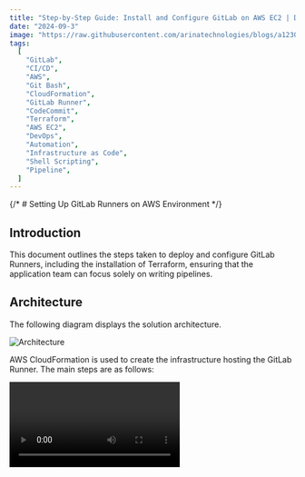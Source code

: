 ```yaml
---
title: "Step-by-Step Guide: Install and Configure GitLab on AWS EC2 | DevOps CI/CD with GitLab on AWS "
date: "2024-09-3"
image: "https://raw.githubusercontent.com/arinatechnologies/blogs/a1230c7dad61f35ee5d53b0234db4f665f5a43f5/images/gitlab%20thumbnail.webp"
tags:
  [
    "GitLab",
    "CI/CD",
    "AWS",
    "Git Bash",
    "CloudFormation",
    "GitLab Runner",
    "CodeCommit",
    "Terraform",
    "AWS EC2",
    "DevOps",
    "Automation",
    "Infrastructure as Code",
    "Shell Scripting",
    "Pipeline",
  ]
---
```


{/* # Setting Up GitLab Runners on AWS Environment */}

## Introduction

This document outlines the steps taken to deploy and configure GitLab Runners, including the installation of Terraform, ensuring that the application team can focus solely on writing pipelines.

## Architecture

The following diagram displays the solution architecture.

![Architecture](https://www.arinatechnologies.com/assets/images/github/gitLabonaws/gitlabrunnersimage.png)

AWS CloudFormation is used to create the infrastructure hosting the GitLab Runner. The main steps are as follows:

<Video id="KYUYm3iLOv4" title="Setting Up GitLab Runners on AWS Environment" />

1. The user runs a deploy script to deploy the CloudFormation template. The template is parameterized, and the parameters are defined in a properties file. The properties file specifies the infrastructure configuration and the environment in which to deploy the template.
2. The deploy script calls CloudFormation CreateStack API to create a GitLab Runner stack in the specified environment.
3. During stack creation, an EC2 autoscaling group is created with the desired number of EC2 instances. Each instance is launched via a launch template created with values from the properties file. An IAM role is created and attached to the EC2 instance, containing permissions required for the GitLab Runner to execute pipeline jobs. A lifecycle hook is attached to the autoscaling group on instance termination events, ensuring graceful instance termination.
4. During instance launch, GitLab Runner will be configured and installed. Terraform, Git, and other software will also be installed as needed.
5. The user may repeat the same steps to deploy GitLab Runner into another environment.

## Infrastructure Setup with CloudFormation

### Customizing the CloudFormation Template

The initial step in deploying GitLab Runners involved setting up the infrastructure using AWS CloudFormation. The standard CloudFormation template was customized to fit the unique requirements of the environment.

**CloudFormation Template Location:** [GitLab Runner Template](https://sgk-runner-gitlab.s3.us-west-2.amazonaws.com/gitlab-runner.yaml)

**CloudFormation Template Location:** [GitLab Runner Scaling Group / Cluster Template](https://github.com/arinatechnologies/blogs/raw/814769ea883b6dad85dcdd758c71f5edf17ce3e6/code/gitlab-runner/gitlab-runner.zip)

For any automation requirement or issues, please reach out to us [ Contact Us](https://www.arinatechnologies.com/contact) <br/>

**Parameters used:**
![Parameters](https://github.com/arinatechnologies/blogs/blob/145ff3ac529cd5883e56acc20c1600fd97c76cd9/images/parametermitlab.png?raw=true)
### Deploying the CloudFormation Stack

To deploy the CloudFormation stack, use the following command. This command assumes you have AWS CLI configured with the appropriate credentials:

```bash
aws cloudformation create-stack --stack-name amazon-ec2-gitlab-runner-demo1 --template-body file://gitlab-runner.yaml --capabilities CAPABILITY_NAMED_IAM
```

To update the stack, use the following command:

```bash
aws cloudformation update-stack --stack-name amazon-ec2-gitlab-runner-demo1 --template-body file://gitlab-runner.yaml --capabilities CAPABILITY_NAMED_IAM
```

This command will provision a CloudFormation stack similar to table shown below:

<table className="awsvsazurevsgoogle">
                                                <tbody>
                                                <tr>
                                                        <th>Logical ID</th>
                                                        <th>Physical ID</th>
                                                        <th>Type</th>
                                                    </tr>
                                                    <tr>
                                                        <td>ASGBucketPolicy</td>
                                                        <td>arn:aws:iam::your-account-id:policy/amazon-ec2-gitlab-runner-RnrASG-1TE6FTX28FEDB-ASGBucketPolicy</td>
                                                        <td>AWS::IAM::ManagedPolicy</td>
                                                    </tr>
                                                    <tr>
                                                        <td>ASGInstanceProfile</td>
                                                        <td>amazon-ec2-gitlab-runner-RnrASG-1TE6FTX28FEDB-ASGInstanceProfile-MM31yammSlL2</td>
                                                        <td>AWS::IAM::InstanceProfile</td>
                                                        
                                                    </tr>
                                                    <tr>
                                                        <td>ASGLaunchTemplate</td>
                                                        <td>lt-0ae6b1f22e6fb59d3</td>
                                                        <td>AWS::EC2::LaunchTemplate</td>
                                                    </tr>
                                                    <tr>
                                                        <td>ASGRebootRole</td>
                                                        <td>amazon-ec2-gitlab-runner-RnrASG-1TE6F-ASGRebootRole-qY5TrCFgM17Z</td>
                                                        <td>AWS::IAM::Role</td>
                                                    </tr>
                                                    <tr>
                                                        <td>ASGSelfAccessPolicy</td>
                                                        <td>arn:aws:iam::your-account-id:policy/amazon-ec2-gitlab-runner-RnrASG-1TE6FTX28FEDB-ASGSelfAccessPolicy</td>
                                                        <td>AWS::IAM::ManagedPolicy</td>
                                                    </tr>
                                                    <tr>
                                                        <td>CFCustomResourceLambdaRole</td>
                                                        <td>amazon-ec2-gitlab-runner CFCustomResourceLambdaRol-QGhwhUWsmzOs</td>
                                                        <td>AWS::IAM::Role</td>
                                                    </tr>
                                                    <tr>
                                                        <td>EC2SelfAccessPolicy</td>
                                                        <td>arn:aws:iam::your-account-id:policy/amazon-ec2-gitlab-runner-RnrASG-1TE6FTX28FEDB-EC2SelfAccessPolicy</td>
                                                        <td>AWS::IAM::ManagedPolicy</td>
                                                    </tr>
                                                    <tr>
                                                        <td>InstanceASG</td>
                                                        <td>amazon-ec2-gitlab-runner-RnrASG-1TE6FTX28FEDB-InstanceASG-o3DHi2HsGB7Y</td>
                                                        <td>AWS::AutoScaling::AutoScalingGroup</td>
                                                    </tr>
                                                    <tr>
                                                        <td>LookupVPCInfo</td>
                                                        <td>2024/08/09/[$LATEST]74897306b3a74abd98a9c637a27c19a7</td>
                                                        <td>Custom::VPCInfo</td>
                                                    </tr>
                                                    <tr>
                                                        <td>LowerCasePlusRandomLambda</td>
                                                        <td>amazon-ec2-gitlab-runner LowerCasePlusRandomLambd-oGUYEJJRIG0O</td>
                                                        <td>AWS::Lambda::Function</td>
                                                    </tr>
                                                    <tr>
                                                        <td>S3BucketNameLower</td>
                                                        <td>2024/08/09/[$LATEST]e3cb7909bd224ab594c81514708e7827</td>
                                                        <td>Custom::Lowercase</td>
                                                    </tr>
                                                    <tr>
                                                        <td>VPCInfoLambda</td>
                                                        <td>amazon-ec2-gitlab-runner-RnrASG-1TE6-VPCInfoLambda-kL65a1M75SYR</td>
                                                        <td>AWS::Lambda::Function</td>
                                                    </tr>
                                                </tbody>
                                                    
                                                </table>

## Shell-Based Installation Approach

Rather than using Docker, in your environment, you can use Shell (kernel) for installing GitLab Runner and Terraform directly on the EC2 instances. Using shell rather than container provides the following benefits:

- **Simpler Debugging:** Direct installation via shell scripts simplifies the debugging process. If something goes wrong, engineers can SSH into the instance and troubleshoot directly rather than dealing with Docker container issues.
- **Performance Considerations:** Running the runner directly on the EC2 instance reduces the overhead introduced by containerization, potentially improving performance.

### Installation Commands

Below are the key commands used in the shell script for installing GitLab Runner and Terraform:

```bash
#!/bin/bash
# Update and install necessary packages
yum update -y
yum install -y amazon-ssm-agent git unzip wget jq

# Install Terraform
wget https://releases.hashicorp.com/terraform/1.0.11/terraform_1.0.11_linux_amd64.zip
unzip terraform_1.0.11_linux_amd64.zip
mv terraform /usr/local/bin/

# Install GitLab Runner
sudo curl -L --output /usr/local/bin/gitlab-runner https://gitlab-runner-downloads.s3.amazonaws.com/latest/binaries/gitlab-runner-linux-amd64
sudo chmod +x /usr/local/bin/gitlab-runner
sudo useradd --comment 'GitLab Runner' --create-home gitlab-runner --shell /bin/bash
sudo gitlab-runner install --user=gitlab-runner --working-directory=/home/gitlab-runner
sudo gitlab-runner start

# Source GitBash
echo 'export PATH=$PATH:/home/gitlab-runner' >> ~/.bashrc
source ~/.bashrc
```

## Configuration and Usage

### Registering the GitLab Runner

Once the GitLab Runner is installed, it needs to be registered with your GitLab instance. This process can be automated or done manually. Below is an example of how you can register the runner using the `gitlab-runner register` command:

```bash
gitlab-runner register \
  --non-interactive \
  --url "https://gitlab.com/" \
  --registration-token "YOUR_REGISTRATION_TOKEN" \
  --executor "shell" \
  --description "GitLab Runner" \
  --tag-list "shell,sgkci/cd" \
  --run-untagged="true" \
  --locked="false"
```

A simple command:

```bash
sudo gitlab-runner register --url https://gitlab.com/ --registration-token <Your registration token>

Example:
sudo gitlab-runner register --url https://gitlab.com/ --registration-token GR1348941Du4BazUzERU5M1m_LeLU
```

This command registers the GitLab Runner to your GitLab project, allowing it to execute CI/CD pipelines directly on the EC2 instance using the shell executor.

### Attaching Runner to GitLab Repo

![Attaching Runner](https://github.com/arinatechnologies/blogs/blob/3e63990bdd4e596d9db2fcea2c03f0b6871cd029/images/gitlabrunners.png)
Navigate to **Repo** → **Settings** → **CI/CD**. Your runner should show up. Click "Enable for this project," after which the runner should be visible.
_Note: To ensure that the runner picks up your job, ensure that the right tag is in place, and you may need to disable the Instance Runners._

If any step in this article is not clear or further information is needed, please check out our consulting services, where we have a deep talent pool that has good DevOps experience in tools such as GitLab, CodePipeline, Jenkins [ Refer Cloud Consulting](https://www.arinatechnologies.com/consulting) <br/>
Ready to take your cloud infrastructure to the next level? Please reach out to us [ Contact Us](https://www.arinatechnologies.com/contact) <br/>

# Other Blogs

[Access CodeCommit/Git via AWS Identity Center](https://www.arinatechnologies.com/posts/codecommitgit) <br/>
[How do I deploy ECS Task in a different account using CodePipeline that uses CodeDeploy](https://www.arinatechnologies.com/posts/codepipeline) <br/>
